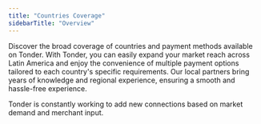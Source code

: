 ```yaml
---
title: "Countries Coverage"
sidebarTitle: "Overview"
---
```


Discover the broad coverage of countries and payment methods available on Tonder. With Tonder, you can easily expand your market reach across Latin America and enjoy the convenience of multiple payment options tailored to each country's specific requirements. Our local partners bring years of knowledge and regional experience, ensuring a smooth and hassle-free experience.

<Tip>
Tonder is constantly working to add new connections based on market demand and merchant input.
</Tip>

<CardGroup>

  <Card title="Brazil" icon="" href="/docs/introduction/coverage/brazil"/>
  <Card title="Colombia" icon="" href="/docs/introduction/coverage/colombia"/>
  <Card title="Mexico" icon="" href="/docs/introduction/coverage/mexico"/>

</CardGroup>